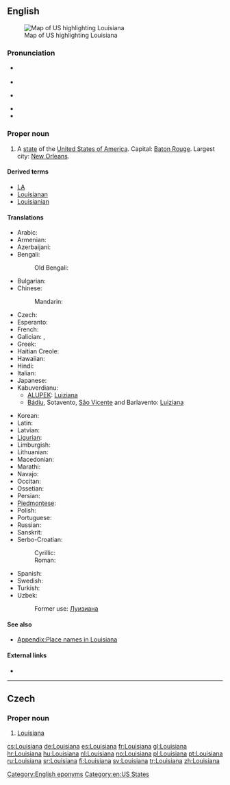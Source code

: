 ==English==

[[Image:Map of USA highlighting Louisiana.png|thumb|right|Map of US highlighting Louisiana]]

===Pronunciation===
* {{a|GenAm}} {{IPA|/luːˌiːziːˈænə/}}
* {{audio|en-us-Louisiana.ogg|Audio (GenAm)}}
* {{a|Southern US}} {{IPA|/luːziːˈænə/}}
* {{audio|en-us-Louisiana-2.ogg|Audio (Southern US)}}
* {{rhymes|ænə}}

===Proper noun===
{{en-proper noun}}

# A [[state]] of the [[United States of America]]. Capital: [[Baton Rouge]]. Largest city: [[New Orleans]].

====Derived terms====
* [[LA]]
* [[Louisianan]]
* [[Louisianian]]

====Translations====
{{trans-top|US state}}
* Arabic: {{t-|ar|لويزيانا|f|tr=luiziaana}}
* Armenian: {{t-|hy|Լուիզիանա|ch=Arm|tr=Luyiziana}}
* Azerbaijani: {{t|az|Luiziana}}
* Bengali: {{t-|bn|লুইজিয়ানা|ch=Beng|sc=Beng}}
*: Old Bengali: {{tø|bpy|লুইসিয়ানা|ch=Beng|sc=Beng}}
* Bulgarian: {{t-|bg|Луизиана|f|tr=Luiziána}}
* Chinese:
*: Mandarin: {{t|cmn|路易斯安那州|tr=Lùyìsī'ānnà-zhōu|sc=Hani}}
* Czech: {{t+|cs|Louisiana|f}}
* Esperanto: {{t-|eo|Luiziano}}
* French: {{t+|fr|Louisiane|f}}
* Galician: {{t|gl|Luisiana|f}}, {{t|gl|Louisiana|f}}
* Greek: {{t-|el|Λουιζιάνα|f|tr=Louiziana}}
* Haitian Creole: {{t|ht|Lwiziana|f}}
* Hawaiian: {{t|haw|Luikiana}}
* Hindi: {{t-|hi|लुईज़ियाना|ch=Hi}}
* Italian: {{t-|it|Louisiana}}
* Japanese: {{t-|ja|ルイジアナ州|tr=Ruijiana-shū}}
* Kabuverdianu:
** [[ALUPEK]]: [[Luiziana#Cape Verdean Crioulo|Luiziana]]
** [[Bádiu]], Sotavento, [[São Vicente]] and Barlavento: [[Luiziana#Cape Verdean Crioulo|Luiziana]]
{{trans-mid}}
* Korean: {{t-|ko|루이지애나 주|tr=ruijiaena chu|sc=Hang}}
* Latin: {{t-|la|Ludoviciana|f}}
* Latvian: {{t-|lv|Luiziāna}}
* [[Ligurian]]: {{t|lij|Louisiann-a}}
* Limburgish: {{t|li|Lousiana}}
* Lithuanian: {{t-|lt|Luiziana}}
* Macedonian: {{t-|mk|Луизијана|f|tr=Luizijána}}
* Marathi: {{t-|mr|लुईझियाना|sc=Deva}}
* Navajo: {{tø|nv|Liwíízíʼeenah hahoodzo}}
* Occitan: {{t|oc|Loïsiana}}
* Ossetian: {{tø|os|Луизианæ|ch=Cyrl|tr=[[Luizianae]]|sc=Cyrl}}
* Persian: {{t-|fa|لوئیزیانا}}
* [[Piedmontese]]: {{t|pms|Luisian-a}}
* Polish: {{t-|pl|Luizjana|f}}
* Portuguese: {{t-|pt|Luisiana|f}}
* Russian: {{t-|ru|Луизиана|f|tr=Luiziána}}
* Sanskrit: {{t|sa|लुईजियाना}}
* Serbo-Croatian:
*: Cyrillic: {{t-|sh|Луизиана|f|sc=Cyrl}}
*: Roman: {{t|sh|Luiziana|f}}
* Spanish: {{t+|es|Luisiana|f}}
* Swedish: {{t+|sv|Louisiana|n}}
* Turkish: {{t+|tr|Louisiana}}
* Uzbek: {{t-|uz|Luiziana}}
*: Former use: [[Луизиана]]
{{trans-bottom}}

====See also====
* [[Appendix:Place names in Louisiana]]

====External links====
* {{pedialite}}

[[Category:English eponyms]]
[[Category:en:US States]]

----

==Czech==

===Proper noun===
{{cs-proper noun|g=f}}

# [[#English|Louisiana]]

[[cs:Louisiana]]
[[de:Louisiana]]
[[es:Louisiana]]
[[fr:Louisiana]]
[[gl:Louisiana]]
[[hr:Louisiana]]
[[hu:Louisiana]]
[[nl:Louisiana]]
[[no:Louisiana]]
[[pl:Louisiana]]
[[pt:Louisiana]]
[[ru:Louisiana]]
[[sr:Louisiana]]
[[fi:Louisiana]]
[[sv:Louisiana]]
[[tr:Louisiana]]
[[zh:Louisiana]]
